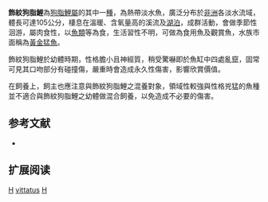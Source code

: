 {{Speciesbox 
| genus = Hydrocynus
| species = vittatus
| image = TigerfishHydrocynusVittatus2.jpg
| status = LC
| status_system = IUCN3.1
| authority =  [[Castelnau|Castelnau]], 1861
| synonyms = *''Hydrocinus vittatus, Castelnau, 1861''
*''Hydrocyon vittatus, Castelnau, 1861''
*''Hydrocyon lineatus, Schlegel, 1863''
*''Hydrocion lineatus, Schlegel, 1863''
}}
'''飾紋狗脂鯉'''為[[狗脂鯉屬|狗脂鯉屬]]的其中一[[種|種]]，為熱帶淡水魚，廣泛分布於[[非洲|非洲]]各淡水流域，體長可達105公分，棲息在溫暖、含氧量高的溪流及[[湖泊|湖泊]]，成群活動，會做季節性洄游，屬肉食性，以[[魚類|魚類]]等為食，生活習性不明，可做為食用魚及觀賞魚，水族市面稱為[[黃金猛魚|黃金猛魚]]。

飾紋狗脂鯉於幼體時期，性格膽小且神經質，稍受驚嚇即於魚缸中四處亂竄，固常可見其口吻部分有碰撞傷，嚴重時會造成永久性傷害，影響欣賞價值。

在飼養上，飼主也應注意與飾紋狗脂鯉之混養對象，領域性較強與性格兇猛的魚種並不適合與飾紋狗脂鯉之幼體做混合飼養，以免造成不必要的傷害。

==参考文献==
{{refbegin}}
*{{FishBase_species|genus=Hydrocynus|species=vittatus|year=2014|month=1}}
{{refend}}

== 扩展阅读 ==
{{refbegin}}
{{wikispecies-inline|Hydrocynus vittatus|飾紋狗脂鯉}}
{{refend}}

{{Taxonbar|from=Q596263}}

[[Category:食用魚|H]]
[[Category:狗脂鯉屬|vittatus]]
[[Category:1861年描述的鱼类|H]]

{{魚類小作品}}